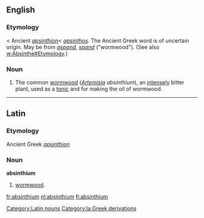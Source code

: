 ==English==

===Etymology===
{{L.}} < Ancient {{Gr.}} ''[[apsinthion]]''< ''[[apsinthos]]''. The Ancient Greek word is of uncertain origin. May be from {{Pers.}} ''[[aspand]]'', ''[[spand]]'' ("wormwood"). (See also [[w:Absinthe#Etymology]].)

===Noun===
{{en-noun|-}}
# {{botany}} The common [[wormwood]] (''[[Artemisia]] absinthium''), an [[intensely]] bitter plant, used as a [[tonic]] and for making the oil of wormwood.

----

==Latin==

===Etymology===
Ancient Greek ''[[apsinthion]]''

===Noun===
'''absinthium''' {{n}}
#[[wormwood]].

[[Category:Latin nouns]] 
[[Category:la:Greek derivations]] 

[[fr:absinthium]]
[[nl:absinthium]]
[[fi:absinthium]]